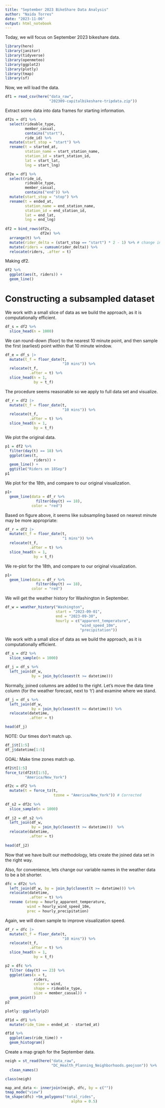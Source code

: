 ---
title: "September 2023 BikeShare Data Analysis"
author: "Naida Torres"
date: "2023-11-06"
output: html_notebook
---

Today, we will focus on September 2023 bikeshare data.

```{r}
library(here)
library(janitor)
library(tidyverse)
library(openmeteo)
library(ggplot2)
library(plotly)
library(tmap)
library(sf)
```

Now, we will load the data.

```{r}
df1 = read_csv(here("data_raw",
                    "202309-capitalbikeshare-tripdata.zip"))
```

Extract some data into data frames for starting information.

```{r}
df2s = df1 %>% 
  select(rideable_type,
         member_casual,
         contains("start"),
         ride_id) %>% 
  mutate(start_stop = "start") %>%
  rename(t = started_at,
         station_name = start_station_name,
         station_id = start_station_id,
         lat = start_lat,
         lng = start_lng)

df2e = df1 %>% 
  select(ride_id,
         rideable_type,
         member_casual,
         contains("end")) %>%
  mutate(start_stop = "stop") %>%
  rename(t = ended_at,
         station_name = end_station_name,
         station_id = end_station_id,
         lat = end_lat,
         lng = end_lng)
 
df2 = bind_rows(df2s,
                df2e) %>%
  arrange(t) %>%
  mutate(rider_delta = (start_stop == "start") * 2 - 1) %>% # change in ridership 
  mutate(riders = cumsum(rider_delta)) %>%
  relocate(riders, .after = t)
```

Making df2.

```{r}
df2 %>% 
  ggplot(aes(t, riders)) +
  geom_line()
```

# Constructing a subsampled dataset

We work with a small slice of data as we build the approach, as it is computationally efficient.

```{r}
df_s = df2 %>%
  slice_head(n = 1000)
```

We can round-down (floor) to the nearest 10 minute point, and then sample the first (earliest) point within that 10 minute window.

```{r}
df_e = df_s |>
  mutate(t_f = floor_date(t,
                          "10 mins")) %>%
  relocate(t_f,
           .after = t) %>%
  slice_head(n = 1,
             by = t_f)
```

The procedure seems reasonable so we apply to full data set and visualize.

```{r}
df_r = df2 |>
  mutate(t_f = floor_date(t,
                          "10 mins")) %>%
  relocate(t_f,
           .after = t) %>%
  slice_head(n = 1,
             by = t_f)
```

We plot the original data.

```{r}
p1 = df2 %>% 
  filter(day(t) == 18) %>%
  ggplot(aes(t,
             riders)) +
  geom_line() +
  ggtitle("Riders on 18Sep")
p1
```

We plot for the 18th, and compare to our original visualization.

```{r}
p1+
  geom_line(data = df_r %>%
              filter(day(t) == 18),
            color = "red")
```

Based on figure above, it seems like subsampling based on nearest minute may be more appropriate:

```{r}
df_r = df2 |>
  mutate(t_f = floor_date(t,
                          "1 mins")) %>%
  relocate(t_f,
           .after = t) %>%
  slice_head(n = 1,
             by = t_f)
```

We re-plot for the 18th, and compare to our original visualization.

```{r}
p1+
  geom_line(data = df_r %>%
              filter(day(t) == 18),
            color = "red")
```

We will get the weather history for Washington in September.

```{r}
df_w = weather_history("Washington",
                       start = "2023-09-01",
                       end = "2023-09-30",
                       hourly = c("apparent_temperature",
                                  "wind_speed_10m",
                                  "precipitation"))
```

We work with a small slice of data as we build the approach, as it is computationally efficient.

```{r}
df_s = df2 %>%
  slice_sample(n = 1000)
```

```{r}
df_j = df_s %>%
  left_join(df_w,
            by = join_by(closest(t >= datetime)))
```

Normally, joined columns are added to the right. Let's move the data time column (for the weather forecast, next to 't') and examine where we stand.

```{r}
df_j = df_s %>% 
  left_join(df_w,
            by = join_by(closest(t >= datetime))) %>%
  relocate(datetime,
           .after = t)

head(df_j)
```

NOTE: Our times don't match up.

```{r}
df_j$t[1:5]
df_j$datetime[1:5]
```
GOAL: Make time zones match up.

```{r}
df2$t[1:5]
force_tz(df2$t[1:5],
         "America/New_York")

df2c = df2 %>%
  mutate(t = force_tz(t,
                      tzone = "America/New_York")) # Corrected
 
df_s2 = df2c %>%
  slice_sample(n = 1000)
 
df_j2 = df_s2 %>% 
  left_join(df_w,
            by = join_by(closest(t >= datetime)))  %>%
  relocate(datetime,
           .after = t)
 
head(df_j2)
```

Now that we have built our methodology, lets create the joined data set in the right way.

Also, for convenience, lets change our variable names in the weather data to be a bit shorter.

```{r}
dfc = df2c %>%
  left_join(df_w, by = join_by(closest(t >= datetime))) %>%
  relocate(datetime,
           .after = t) %>%
  rename (atemp = hourly_apparent_temperature,
          wind = hourly_wind_speed_10m,
          prec = hourly_precipitation)
```

Again, we will down sample to improve visualization speed.

```{r}
df_r = dfc |>
  mutate(t_f = floor_date(t,
                          "10 mins")) %>%
  relocate(t_f,
           .after = t) %>%
  slice_head(n = 1,
             by = t_f)

p2 = dfc %>%
  filter (day(t) == 23) %>%
  ggplot(aes(x = t,
             riders,
             color = wind,
             shape = rideable_type,
             size = member_casual)) +
  geom_point()
p2 
```

```{r}
plotly::ggplotly(p2)
```

```{r}
df1d = df1 %>%
  mutate(ride_time = ended_at - started_at)

df1d %>%
  ggplot(aes(ride_time)) +
  geom_histogram()
```

Create a map graph for the September data.

```{r}
neigh = st_read(here("data_raw",
                     "DC_Health_Planning_Neighborhoods.geojson")) %>%
  clean_names()

class(neigh)

map_and_data <- innerjoin(neigh, dfc, by = c(""))
tmap_mode("view")
tm_shape(dfc) +tm_polygons("total_rides",
                              alpha = 0.5)
```

 
 